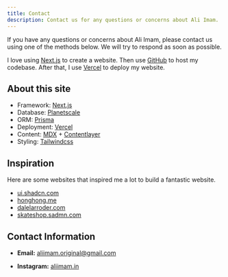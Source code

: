 ```yaml
---
title: Contact
description: Contact us for any questions or concerns about Ali Imam.
---
```


If you have any questions or concerns about Ali Imam, please contact us using one of the methods below. We will try to respond as soon as possible.

I love using [Next.js](https://nextjs.org/) to create a website. Then use [GitHub](https://github.com) to host my codebase. After that, I use [Vercel](https://vercel.com) to deploy my website.

## About this site

- Framework: [Next.js](https://nextjs.org/)
- Database: [Planetscale](https://planetscale.com/)
- ORM: [Prisma](https://prisma.io/)
- Deployment: [Vercel](https://vercel.com)
- Content: [MDX](https://mdxjs.com/) + [Contentlayer](https://www.contentlayer.dev/)
- Styling: [Tailwindcss](https://tailwindcss.com)

## Inspiration

Here are some websites that inspired me a lot to build a fantastic website.

- [ui.shadcn.com](https://ui.shadcn.com/)
- [honghong.me](https://honghong.me/)
- [dalelarroder.com](https://www.dalelarroder.com/)
- [skateshop.sadmn.com](https://skateshop.sadmn.com/)


## Contact Information

- **Email:** [aliimam.original@gmail.com](mailto:aliimam.original@gmail.com)

- **Instagram:** [aliimam.in](https://www.instagram.com/aliimam.in/)
